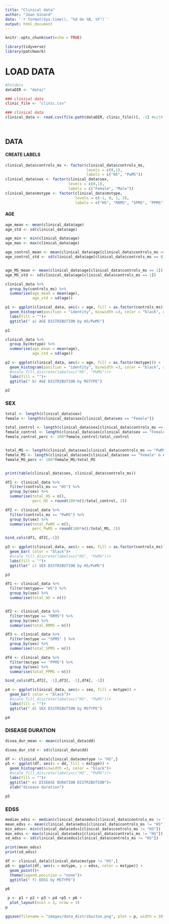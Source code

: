 ---
title: "Clinical data"
author: "Joan Ginard"
date: '`r format(Sys.time(), "%d de %B, %Y")`'
output: html_document
---

```{r setup, include=FALSE}
knitr::opts_chunk$set(echo = TRUE)
```


```{r}
library(tidyverse)
library(patchwork)
```


# LOAD DATA

```{r}


#Folders
dataDIR <- "data/"

### clinical data
clinic_file <- "clinic.csv"

### clinical data
clinical_data <- read.csv(file.path(dataDIR, clinic_file))[, -1] #with -1 we avoid loading index column




```

## DATA

#### CREATE LABELS

```{r}

clinical_data$controls_ms <- factor(clinical_data$controls_ms, 
                                    levels = c(0,1), 
                                    labels = c("HS", "PwMS"))
clinical_data$sex <- factor(clinical_data$sex, 
                            levels = c(0,1), 
                            labels = c("Female", "Male"))
clinical_data$mstype <- factor(clinical_data$mstype, 
                               levels = c(-1, 0, 1, 2),
                               labels = c("HS", "RRMS", "SPMS", "PPMS"))
```


#### AGE
```{r}

age_mean <- mean(clinical_data$age)
age_std <- sd(clinical_data$age)

age_min <- min(clinical_data$age)
age_max <- max(clinical_data$age)

age_control_mean <- mean(clinical_data$age[clinical_data$controls_ms == 0])
age_control_std <- sd(clinical_data$age[clinical_data$controls_ms == 0])


age_MS_mean <- mean(clinical_data$age[clinical_data$controls_ms == 1])
age_MS_std <- sd(clinical_data$age[clinical_data$controls_ms == 1])

clinical_data %>% 
  group_by(controls_ms) %>%
  summarise(age_mean = mean(age),
            age_std = sd(age))

```


```{r}
p1 <- ggplot(clinical_data, aes(x = age, fill = as.factor(controls_ms))) +
  geom_histogram(position = "identity", binwidth =3, color = "black", alpha = 0.6)+
  labs(fill = "")+
  ggtitle(" a) AGE DISTRIBUTION by HS/PwMS")

p1
```
```{r}
clinical_data %>% 
  group_by(mstype) %>%
  summarise(age_mean = mean(age),
            age_std = sd(age))
```

```{r}
p2 <- ggplot(clinical_data, aes(x = age, fill = as.factor(mstype))) +
  geom_histogram(position = "identity", binwidth =3, color = "black", alpha = 0.6)+
  #scale_fill_discrete(labels=c("HS", "PwMS"))+
  labs(fill = "")+
  ggtitle(" b) AGE DISTRIBUTION by MSTYPE")

p2

```




### SEX


```{r}
total <- length(clinical_data$sex)
female <- length(clinical_data$sex[clinical_data$sex == "Female"])

total_control <- length(clinical_data$sex[clinical_data$controls_ms == "HS"])
female_control <- length(clinical_data$sex[clinical_data$sex == "Female" & clinical_data$controls_ms == "HS"])
female_control_perc <- 100*female_control/total_control


total_MS <- length(clinical_data$sex[clinical_data$controls_ms == "PwMS"])
female_MS <- length(clinical_data$sex[clinical_data$sex == "Female" & clinical_data$controls_ms == "PwMS"])
female_MS_perc <- 100*female_MS/total_MS


print(table(clinical_data$sex, clinical_data$controls_ms))

df1 <- clinical_data %>% 
  filter(controls_ms == "HS") %>%
  group_by(sex) %>%
  summarise(total_HS = n(),
            perc_HS = round(100*n()/total_control, 2))

df2 <- clinical_data %>% 
  filter(controls_ms == "PwMS") %>%
  group_by(sex) %>%
  summarise(total_PwMS = n(),
            perc_PwMS = round(100*n()/total_MS, 2))

bind_cols(df1, df2[,-1])

```



```{r}
p3 <- ggplot(clinical_data, aes(x = sex, fill = as.factor(controls_ms))) +
  geom_bar( color = "black")+
  #scale_fill_discrete(labels=c("HS", "PwMS"))+
  labs(fill = "")+
  ggtitle(" c) SEX DISTRIBUTION by HS/PwMS")

p3
```

```{r}

df1 <- clinical_data %>% 
  filter(mstype== "HS") %>%
  group_by(sex) %>%
  summarise(total_HS = n())


df2 <- clinical_data %>% 
  filter(mstype == "RRMS") %>%
  group_by(sex) %>%
  summarise(total_RRMS = n())

df3 <- clinical_data %>% 
  filter(mstype == "SPMS" ) %>%
  group_by(sex) %>%
  summarise(total_SPMS = n())

df4 <- clinical_data %>% 
  filter(mstype == "PPMS") %>%
  group_by(sex) %>%
  summarise(total_PPMS = n())

bind_cols(df1,df2[, -1],df3[, -1],df4[, -1])
```


```{r}
p4 <- ggplot(clinical_data, aes(x = sex, fill = mstype)) +
  geom_bar( color = "black")+
  #scale_fill_discrete(labels=c("HS", "PwMS"))+
  labs(fill = "")+
  ggtitle(" d) SEX DISTRIBUTION by MSTYPE")

p4
```


### DISEASE DURATION

```{r}
disea_dur_mean <- mean(clinical_data$dd)

disea_dur_std <- sd(clinical_data$dd)

```



```{r}
df <- clinical_data[clinical_data$mstype != "HS",]
p5 <- ggplot(df, aes(x = dd, fill = mstype)) +
  geom_histogram(binwidth =3, color = "black")+
  #scale_fill_discrete(labels=c("HS", "PwMS"))+
  labs(fill = "")+
  ggtitle(" e) DISEASE DURATION DISTRIBUTION")+
  xlab("disease duration")

p5

```
### EDSS

```{r}

median_edss <- median(clinical_data$edss[clinical_data$controls_ms != "HS"])
mean_edss <- mean(clinical_data$edss[clinical_data$controls_ms != "HS"])
min_edss<- min(clinical_data$edss[clinical_data$controls_ms != "HS"])
max_edss <- max(clinical_data$edss[clinical_data$controls_ms != "HS"])
sd_edss <- sd(clinical_data$edss[clinical_data$controls_ms != "HS"])

print(mean_edss)
print(sd_edss)
```

```{r}
df <- clinical_data[clinical_data$mstype != "HS",]
p6 <- ggplot(df, aes(x = mstype, y = edss, color = mstype)) +
  geom_point()+
  theme(legend.position = "none")+
  ggtitle(" f) EDSS by MSTYPE")

p6 
```

```{r}

 p <- p1 + p2 + p3 + p4 +p5 + p6 +
  plot_layout(ncol = 2, nrow = 3)
p
```

```{r}
ggsave(filename = "images/data_distribuiton.png", plot = p, width = 10, height = 7, dpi = 300)
```

